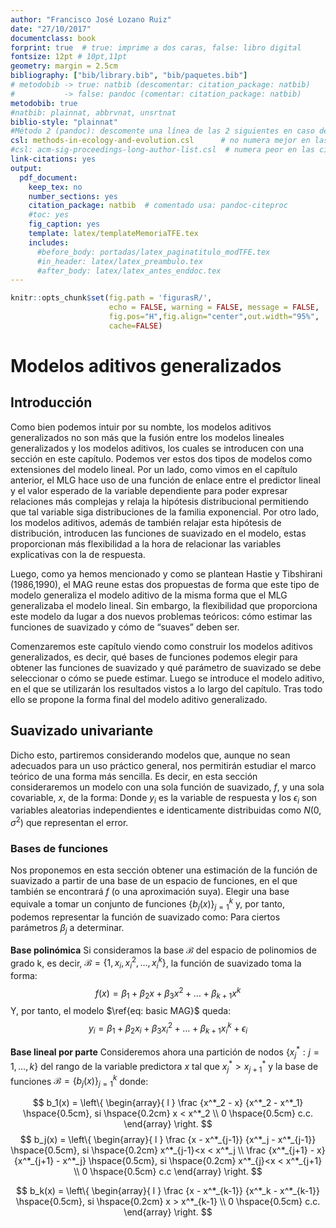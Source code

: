 ```yaml
---
author: "Francisco José Lozano Ruiz"
date: "27/10/2017"
documentclass: book
forprint: true  # true: imprime a dos caras, false: libro digital
fontsize: 12pt # 10pt,11pt
geometry: margin = 2.5cm 
bibliography: ["bib/library.bib", "bib/paquetes.bib"]
# metodobib -> true: natbib (descomentar: citation_package: natbib) 
#           -> false: pandoc (comentar: citation_package: natbib)
metodobib: true
#natbib: plainnat, abbrvnat, unsrtnat
biblio-style: "plainnat"
#Método 2 (pandoc): descomente una línea de las 2 siguientes en caso de usarlo
csl: methods-in-ecology-and-evolution.csl      # no numera mejor en las citas
#csl: acm-sig-proceedings-long-author-list.csl  # numera peor en las citas
link-citations: yes
output: 
  pdf_document:
    keep_tex: no
    number_sections: yes
    citation_package: natbib  # comentado usa: pandoc-citeproc
    #toc: yes
    fig_caption: yes
    template: latex/templateMemoriaTFE.tex
    includes:
      #before_body: portadas/latex_paginatitulo_modTFE.tex
      #in_header: latex/latex_preambulo.tex
      #after_body: latex/latex_antes_enddoc.tex
---
```




```r
knitr::opts_chunk$set(fig.path = 'figurasR/',
                      echo = FALSE, warning = FALSE, message = FALSE,
                      fig.pos="H",fig.align="center",out.width="95%",
                      cache=FALSE)

```


<!-- \setcounter{chapter}{2} -->
<!-- \setcounter{chapter}{2} escribir 2 para capítulo 3  -->
<!-- \pagenumbering{arabic} -->

\ifdefined\ifprincipal
\else
\setlength{\parindent}{1em}
\pagestyle{fancy}
\setcounter{tocdepth}{4}
\tableofcontents
<!-- \nocite{*} -->
\fi

\ifdefined\ifdoblecara
\fancyhead{}{}
\fancyhead[LE,RO]{\scriptsize\rightmark}
\fancyfoot[LO,RE]{\scriptsize\slshape \leftmark}
\fancyfoot[C]{}
\fancyfoot[LE,RO]{\footnotesize\thepage}
\else
\fancyhead{}{}
\fancyhead[RO]{\scriptsize\rightmark}
\fancyfoot[LO]{\scriptsize\slshape \leftmark}
\fancyfoot[C]{}
\fancyfoot[RO]{\footnotesize\thepage}
\fi
\renewcommand{\headrulewidth}{0.4pt}
\renewcommand{\footrulewidth}{0.4pt}

\theoremstyle{remark}
\newtheorem{observación}{Observación}[section]
\theoremstyle{definition}
\newtheorem{definición}{Definición}[section]
\theoremstyle{plain}
\newtheorem{proposición}{Proposición}[section]
\theoremstyle{remark}
\newtheorem{ejemplo}{Ejemplo}[section]

# Modelos aditivos generalizados

## Introducción

Como bien podemos intuir por su nombte, los modelos aditivos generalizados no son más que la fusión entre los modelos lineales generalizados y los modelos aditivos, los cuales se introducen con una sección en este capítulo. Podemos ver estos dos tipos de modelos como extensiones del modelo lineal. Por un lado, como vimos en el capítulo anterior, el MLG hace uso de una función de enlace entre el predictor lineal y el valor esperado de la variable dependiente para poder expresar relaciones más complejas y relaja la hipótesis distribucional permitiendo que tal variable siga distribuciones de la familia exponencial. Por otro lado, los modelos aditivos, además de también relajar esta hipótesis de distribución, introducen las funciones de suavizado en el modelo, estas proporcionan más flexibilidad a la hora de relacionar las variables explicativas con la de respuesta.

Luego, como ya hemos mencionado y como se plantean Hastie y Tibshirani (1986,1990), el MAG reune estas dos propuestas de forma que este tipo de modelo generaliza el modelo aditivo de la misma forma que el MLG generalizaba el modelo lineal. Sin embargo, la flexibilidad que proporciona este modelo da lugar a dos nuevos problemas teóricos: cómo estimar las funciones de suavizado y cómo de "suaves" deben ser. 

Comenzaremos este capítulo viendo como construir los modelos aditivos generalizados, es decir, qué bases de funciones podemos elegir para obtener las funciones de suavizado y qué parámetro de suavizado se debe seleccionar o cómo se puede estimar. Luego se introduce el modelo aditivo, en el que se utilizarán los resultados vistos a lo largo del capítulo. Tras todo ello se propone la forma final del modelo aditivo generalizado.


\begin{definición}[Estructura básica del modelo aditivo generalizado]
$$
\mu = \begin{pmatrix} \mu_1 \\ \vdots \\ \mu_n \end{pmatrix} = 
\begin{pmatrix} E[Y_1] \\ \vdots \\ E[Y_n] \end{pmatrix} = E[Y]
$$
\begin{equation}
g(\mu_i) = A_i\theta + f_1(x_{1i} + f_2(x_{2i}) + f_3(x_{3i},x_{4i}) + \dots  \hspace{0.5cm}, 
\forall i =1,\dots,n
\label{eq:MAG}
\end{equation}
Donde:
\begin{itemize}
  \item $Y_i$ es la variable de respuesta y sigue una distribución de la familia exponencial de media $\mu_i$ y parámetro de escalado $\phi$. A partir de ahora esto lo denotaremos por: $Y_i \backsim EF(\mu_i,\phi)$.
  \item $A_i$ es la fila i-ésima de la matriz del modelo para aquellas componentes del modelo que son estrictamente paramétricas.
  \item $\theta$ es el correspondiente vector de parámetro, que antes denotábamos por $\beta$, para las variables predictoras mencionadas en el anterior punto.
  \item Las $f_i$ son las funciones de suavizado para las covariables $x_k$.
\end{itemize}
\end{definición}


## Suavizado univariante

Dicho esto, partiremos considerando modelos que, aunque no sean adecuados para un uso práctico general, nos permitirán estudiar el marco teórico de una forma más sencilla. Es decir, en esta sección consideraremos un modelo con una sola función de suavizado, $f$, y una sola covariable, $x$, de la forma: 
\begin{equation}
y_i = f(x_i) + \epsilon_i
\label{eq: basic MAG}
\end{equation}
Donde $y_i$ es la variable de respuesta y los $\epsilon_i$ son variables aleatorias independientes e identicamente distribuidas como $N(0,\sigma^2)$ que representan el error.


### Bases de funciones

Nos proponemos en esta sección obtener una estimación de la función de suavizado a partir de una base de un espacio de funciones, en el que también se encontrará $f$ (o una aproximación suya). Elegir una base equivale a tomar un conjunto de funciones $\{b_j(x)\}_{j=1}^k$ y, por tanto, podemos representar la función de suavizado como:
\begin{equation}
f(x) = \sum_{j=1}^k b_j(x)\beta_j
\label{eq:base funcion suavizado}
\end{equation}
Para ciertos parámetros $\beta_j$ a determinar.

**Base polinómica** \newline
Si consideramos la base $\mathcal{B}$ del espacio de polinomios de grado k, es decir, $\mathcal{B} = \{1, x_i, x_i^2, \dots, x_i^k \}$, la función de suavizado toma la forma: 
$$
f(x) = \beta_1 + \beta_2 x + \beta_3 x^2 + \dots + \beta_{k+1} x^k
$$
Y, por tanto, el modelo $\ref{eq: basic MAG}$ queda:
$$
y_i = \beta_1 + \beta_2 x_i + \beta_3 x_i^2 + \dots + \beta_{k+1} x_i^k + \epsilon_i
$$

\begin{observación}[Problema de la base polinómica]
Como indica Wood, 2017, p.162, por el teorema de Taylor, la base polinomial nos será útil cuando nuestro interés sea el de estudiar las propiedades de la función de suavizado en el entorno de un punto concreto, pero nos encontramos con problemas cuando queremos hacerlo en todo el dominio de $f$.

El principal problema se debe a que la interpolación de los datos puede resultar en una función muy oscilante o que no ajuste bien la indormación, dependiendo del valor de k. Esto se puede solucionar de cierta manera con el siguiente tipo de base de funciones.
\end{observación}

**Base lineal por parte** \newline
Consideremos ahora una partición de nodos $\{x^*_j : j = 1,\dots,k \}$ del rango de la variable predictora $x$ tal que $x^*_j > x^*_{j+1}$ y la base de funciones $\mathcal{B} = \{b_j(x)\}_{j=1}^k$ donde:


$$
b_1(x) = \left\{
\begin{array}{ l }
\frac {x^*_2 - x} {x^*_2 - x^*_1} \hspace{0.5cm}, si \hspace{0.2cm} x < x^*_2  \\
0 \hspace{0.5cm} c.c.
\end{array}
\right. 
$$
$$
b_j(x) = \left\{
\begin{array}{ l }
\frac {x - x^*_{j-1}} {x^*_j - x^*_{j-1}} \hspace{0.5cm}, si \hspace{0.2cm} x^*_{j-1}<x < x^*_j  \\
\frac {x^*_{j+1} - x} {x^*_{j+1} - x^*_j} \hspace{0.5cm}, si \hspace{0.2cm} x^*_{j}<x < x^*_{j+1} \\
0 \hspace{0.5cm} c.c
\end{array}
\right.
$$

$$
b_k(x) = \left\{
\begin{array}{ l }
\frac {x - x^*_{k-1}} {x^*_k - x^*_{k-1}} \hspace{0.5cm}, si \hspace{0.2cm} x > x^*_{k-1}  \\
0 \hspace{0.5cm} c.c.
\end{array}
\right. 
$$

\begin{ejemplo}
Supongamos que el rango de $x$ es de 0 a 5 y consideremos 6 nodos: $\{0,1,2,3,4,5\}$, entonces podemos representar las funciones $b_0(x)$, $b_2(x)$ y $b_5(x)$ como:
```r
b1 <- function(x) {
  ifelse(x < 1, 1-x, 0)
}

b2 <- function(x) {
  ifelse(1< x & x < 2, x-1, ifelse(2<x & x<3,3-x,0))
}

b5 <- function(x){
  ifelse(x > 4, x-4, 0)
}

x <- seq(0, 5, length.out = 100)
y1 <- b1(x)
y2 <- b2(x)
y5 <- b5(x)

par(mfrow = c(1, 3))

plot(x, y1, type = "l", col = "blue", main = "Función básica b1(x)")
abline(v = 0, lty = 2, col = "green")
points(0, 0, col = "red", pch = 16)
text(0, 0, "x1", pos = 3)
plot(x, y2, type = "l", col = "blue", main = "Función básica b2(x)")
abline(v = 2, lty = 2, col = "green")
points(2, 0, col = "red", pch = 16)
text(2, 0, "x2", pos = 3)
plot(x, y5, type = "l", col = "blue", main = "Función básica b5(x)")
abline(v = 5, lty = 2, col = "green")
points(5, 0, col = "red", pch = 16)
text(5, 0, "x5", pos = 3)

```
\end{ejemplo}